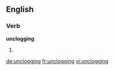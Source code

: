 ==English==

===Verb===
'''unclogging'''

# {{present participle of|unclog}}

[[de:unclogging]]
[[fr:unclogging]]
[[vi:unclogging]]